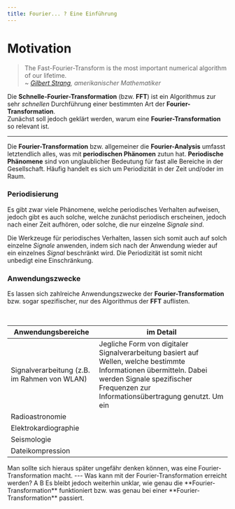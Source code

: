 ```yaml
---
title: Fourier... ? Eine Einführung
---
```



# Motivation

> The Fast-Fourier-Transform is the most important numerical algorithm of our lifetime.  
> ~ <cite>[Gilbert Strang](https://en.wikipedia.org/wiki/Gilbert_Strang), amerikanischer Mathematiker</cite>

Die **Schnelle-Fourier-Transformation** (bzw. **FFT**) ist ein Algorithmus zur sehr _schnellen_ Durchführung einer bestimmten Art der **Fourier-Transformation**.  
Zunächst soll jedoch geklärt werden, warum eine **Fourier-Transformation** so relevant ist.

---

Die **Fourier-Transformation** bzw. allgemeiner die **Fourier-Analysis** umfasst letztendlich alles, was mit **periodischen Phänomen** zutun hat. **Periodische Phänomene** sind von unglaublicher Bedeutung für fast alle Bereiche in der Gesellschaft. Häufig handelt es sich
um Periodizität in der Zeit und/oder im Raum.

### Periodisierung

Es gibt zwar viele Phänomene, welche periodisches Verhalten aufweisen, jedoch gibt es auch solche, welche zunächst periodisch erscheinen, jedoch nach einer Zeit aufhören, oder solche, die nur einzelne _Signale sind_.

<SingleSignal />
<PeriodicSignal />

Die Werkzeuge für periodisches Verhalten, lassen sich somit auch auf solch einzelne _Signale_ anwenden, indem sich nach der Anwendung wieder auf ein einzelnes _Signal_ beschränkt wird. Die Periodizität ist somit nicht unbedigt eine Einschränkung.

### Anwendungszwecke

Es lassen sich zahlreiche Anwendungszwecke der **Fourier-Transformation** bzw. sogar spezifischer, nur des Algorithmus der **FFT** auflisten.

<br />

| Anwendungsbereiche                           | im Detail                                                                                                                                                                                               |
| -------------------------------------------- | ------------------------------------------------------------------------------------------------------------------------------------------------------------------------------------------------------- |
| Signalverarbeitung (z.B. im Rahmen von WLAN) | Jegliche Form von digitaler Signalverarbeitung basiert auf Wellen, welche bestimmte Informationen übermitteln. Dabei werden Signale spezifischer Frequenzen zur Informationsübertragung genutzt. Um ein |
| Radioastronomie                              |                                                                                                                                                                                                         |
| Elektrokardiographie                         |                                                                                                                                                                                                         |
| Seismologie                                  |                                                                                                                                                                                                         |
| Dateikompression                             |                                                                                                                                                                                                         |

<Callout emoji="🚧">
  Man sollte sich hieraus später ungefähr denken können, was eine
  Fourier-Transformation macht.
</Callout>
---
<Quiz>
  Was kann mit der Fourier-Transformation erreicht werden?
  <Answer>A</Answer>
  <Answer correct={true}>B </Answer>
</Quiz>
Es bleibt jedoch weiterhin unklar, wie genau die **Fourier-Transformation** funktioniert
bzw. was genau bei einer **Fourier-Transformation** passiert.
